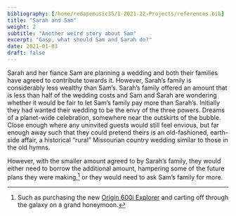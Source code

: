 ```yaml
---
bibliography: [/home/redapemusic35/1-2021-22-Projects/references.bib]
title: "Sarah and Sam"
weight: 2
subtitle: "Another weird story about Sam"
excerpt: "Gasp, what should Sam and Sarah do?"
date: 2021-01-03
draft: false
---
```


Sarah and her fiance Sam are planning a wedding and both their families have agreed to contribute towards it. However, Sarah’s family is considerably less wealthy than Sam's. Sarah’s family offered an amount that is less than half of the wedding costs and Sam and Sarah are wondering whether it would be fair to let Sam's family pay more than Sarah’s. Initially they had wanted their wedding to be the envy of the three powers. Dreams of a planet-wide celebration, somewhere near the outskirts of the bubble. Close enough where any uninvited guests would still feel envious, but far enough away such that they could pretend theirs is an old-fashioned, earth-side affair, a historical “rural” Missourian country wedding similar to those in the old hymns.

However, with the smaller amount agreed to by Sarah’s family, they would either need to borrow the additional amount, hampering some of the future plans they were making,[^1] or they would need to ask Sam’s family for more.

[^1]: Such as purchasing the new [Origin 600i Explorer](https://starcitizen.tools/600i_Explorer) and carting off through the galaxy on a grand honeymoon.

